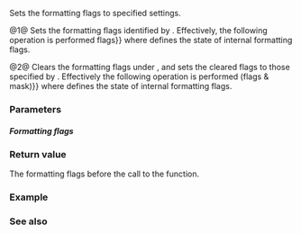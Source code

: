 {{cpp/io/ios_base/title|setf}}
{{cpp/io/ios_base/navbar}}
{{dcl begin}}
{{dcl|num=1|
fmtflags setf( fmtflags flags );
}}
{{dcl|num=2|
fmtflags setf( fmtflags flags, fmtflags mask );
}}
{{dcl end}}

Sets the formatting flags to specified settings.

@1@ Sets the formatting flags identified by {{c|flags}}. Effectively, the following operation is performed {{c|1=fl = fl {{!}} flags}} where {{tt|fl}} defines the state of internal formatting flags.

@2@ Clears the formatting flags under {{c|mask}}, and sets the cleared flags to those specified by {{c|flags}}. Effectively the following operation is performed {{c|1=fl = (fl &amp; ~mask) {{!}} (flags &amp; mask)}} where {{tt|fl}} defines the state of internal formatting flags.

===Parameters===
{{par begin}}
{{par|flags, mask|new formatting setting. {{c|mask}} defines which flags can be altered, {{c|flags}} defines which flags of those to be altered should be set (others will be cleared). Both parameters can be a combination of the [[#Formatting flags|formatting flags]] constants}}
{{par end}}

=====Formatting flags=====
{{cpp/io/ios_base/fmtflags consts}}

===Return value===
The formatting flags before the call to the function.

===Example===
{{example
|code=
#include &lt;iomanip&gt;
#include &lt;iostream&gt;
#include &lt;numbers&gt;

int main()
{
    const double PI = std::numbers::pi;
    const int WIDTH = 15;

    std::cout.setf(std::ios::right); // equivalent: cout &lt;&lt; right;
    std::cout &lt;&lt; std::setw(WIDTH / 2) &lt;&lt; "radius"
              &lt;&lt; std::setw(WIDTH) &lt;&lt; "circumference" &lt;&lt; '\n';

    std::cout.setf(std::ios::fixed); // equivalent: cout &lt;&lt; fixed;
    for (double radius = 1; radius &lt;= 6; radius += 0.5)
        std::cout &lt;&lt; std::setprecision(1) &lt;&lt; std::setw(WIDTH / 2)
                  &lt;&lt; radius
                  &lt;&lt; std::setprecision(2) &lt;&lt; std::setw(WIDTH)
                  &lt;&lt; (2 * PI * radius) &lt;&lt; '\n';
}
|output=&lt;nowiki/&gt;
 radius  circumference
    1.0           6.28
    1.5           9.42
    2.0          12.57
    2.5          15.71
    3.0          18.85
    3.5          21.99
    4.0          25.13
    4.5          28.27
    5.0          31.42
    5.5          34.56
    6.0          37.70
}}

===See also===
{{dsc begin}}
{{dsc inc|cpp/io/ios_base/dsc flags}}
{{dsc inc|cpp/io/ios_base/dsc unsetf}}
{{dsc end}}

{{langlinks|de|es|fr|it|ja|pt|ru|zh}}